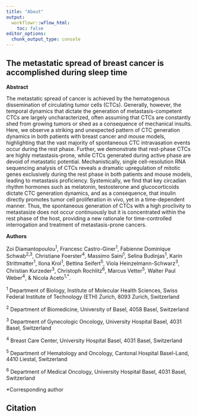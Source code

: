 ```yaml
---
title: "About"
output:
  workflowr::wflow_html:
    toc: false
editor_options:
  chunk_output_type: console
---
```


## The metastatic spread of breast cancer is accomplished during sleep time

**Abstract**

The metastatic spread of cancer is achieved by the hematogenous dissemination of circulating tumor cells (CTCs). Generally, however, the temporal dynamics that dictate the generation of metastasis-competent CTCs are largely uncharacterized, often assuming that CTCs are constantly shed from growing tumors or shed as a consequence of mechanical insults. Here, we observe a striking and unexpected pattern of CTC generation dynamics in both patients with breast cancer and mouse models, highlighting that the vast majority of spontaneous CTC intravasation events occur during the rest phase. Further, we demonstrate that rest-phase CTCs are highly metastasis-prone, while CTCs generated during active phase are devoid of metastatic potential. Mechanistically, single cell-resolution RNA sequencing analysis of CTCs reveals a dramatic upregulation of mitotic genes exclusively during the rest phase in both patients and mouse models, leading to metastasis proficiency. Systemically, we find that key circadian rhythm hormones such as melatonin, testosterone and glucocorticoids dictate CTC generation dynamics, and as a consequence, that insulin directly promotes tumor cell proliferation in vivo, yet in a time-dependent manner. Thus, the spontaneous generation of CTCs with a high proclivity to metastasize does not occur continuously but it is concentrated within the rest phase of the host, providing a new rationale for time-controlled interrogation and treatment of metastasis-prone cancers.

**Authors**

Zoi Diamantopoulou<sup>1</sup>, Francesc Castro-Giner<sup>1</sup>, Fabienne Dominique Schwab<sup>2,3</sup>, Christiane Foerster<sup>4</sup>, Massimo Saini<sup>1</sup>, Selina Budinjas<sup>1</sup>, Karin Strittmatter<sup>1</sup>, Ilona Krol<sup>1</sup>, Bettina Seifert<sup>5</sup>, Viola Heinzelmann-Schwarz<sup>3</sup>, Christian Kurzeder<sup>3</sup>, Christoph Rochlitz<sup>6</sup>, Marcus Vetter<sup>5</sup>, Walter Paul Weber<sup>4</sup>, & Nicola Aceto<sup>1,*</sup>.

<sup>1</sup> Department of Biology, Institute of Molecular Health Sciences, Swiss Federal Institute of Technology (ETH) Zurich, 8093 Zurich, Switzerland

<sup>2</sup> Department of Biomedicine, University of Basel, 4058 Basel, Switzerland

<sup>3</sup> Department of Gynecologic Oncology, University Hospital Basel, 4031 Basel, Switzerland

<sup>4</sup> Breast Care Center, University Hospital Basel, 4031 Basel, Switzerland

<sup>5</sup> Department of Hematology and Oncology, Cantonal Hospital Basel-Land, 4410 Liestal, Switzerland

<sup>6</sup> Department of Medical Oncology, University Hospital Basel, 4031 Basel, Switzerland

*Corresponding author


## Citation
